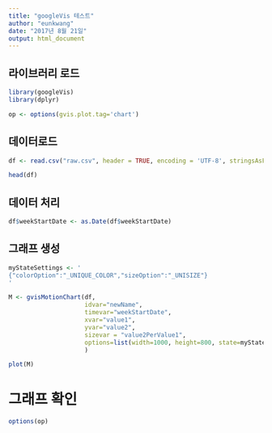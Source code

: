 ```yaml
---
title: "googleVis 테스트"
author: "eunkwang"
date: "2017년 8월 21일"
output: html_document
---
```


## 라이브러리 로드

```r
library(googleVis)
library(dplyr)

op <- options(gvis.plot.tag='chart')

```

## 데이터로드

```r

df <- read.csv("raw.csv", header = TRUE, encoding = 'UTF-8', stringsAsFactors = FALSE)

head(df)

```

## 데이터 처리

```r
df$weekStartDate <- as.Date(df$weekStartDate)

```



## 그래프 생성

```r
myStateSettings <- '
{"colorOption":"_UNIQUE_COLOR","sizeOption":"_UNISIZE"}
'

M <- gvisMotionChart(df,
                     idvar="newName", 
                     timevar="weekStartDate",
                     xvar="value1", 
                     yvar="value2",
                     sizevar = "value2PerValue1",
                     options=list(width=1000, height=800, state=myStateSettings)
                     )

plot(M)
```




# 그래프 확인

```r
options(op)
```
